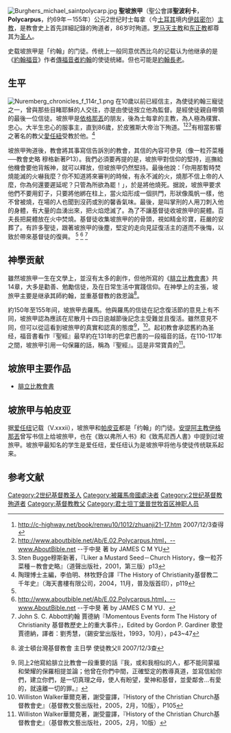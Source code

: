 [[File:Burghers_michael_saintpolycarp.jpg|frame]]
'''聖坡旅甲'''（聖公會譯'''聖波利卡'''，'''Polycarpus'''，约69年－155年）公元2世纪时士每拿（今[[土耳其|土耳其]]境内[[伊兹密尔|伊兹密尔]]）[[主教|主教]]，是教會史上首先詳細記錄的殉道者，86岁时殉道。[[罗马天主教|罗马天主教]]和[[东正教|东正教]]都尊其为[[圣人|圣人]]。

史载坡旅甲是「约翰」的门徒。传统上一般同意优西比乌的记载认为他继承的是《[[約翰福音|約翰福音]]》作者[[約翰_(傳福音者)|傳福音者約翰]]的使徒统緒。但也可能是[[約翰長老|約翰長老]]。

==生平==
[[File:Nuremberg_chronicles_f_114r_1.png|thumb]]
在10歲以前已經信主，為使徒約翰三寵徒之一，曾與那些目睹耶穌的人交往，亦是由使徒按立他為監督。是經使徒親自帶領的最後一位信徒。坡旅甲是[[依格那丟|依格那丟]]的朋友，後為士每拿的主教，為人極為樸實、忠心。大半生忠心的服事主，直到86歲，於皮雅斯大帝治下殉道。<ref>http://c-highway.net/book/renwu10/1012/zhuanji21-17.htm {{Wayback|url=http://c-highway.net/book/renwu10/1012/zhuanji21-17.htm |date=20060223155231 }} 2007/12/3查得</ref><ref>http://www.aboutbible.net/Ab/E.02.Polycarpus.html，--www.AboutBible.net{{dead link|date=2017年12月 |bot=InternetArchiveBot |fix-attempted=yes }} --于中旻 著 by JAMES C M YU</ref><ref name="#1">Sten Bugge穆斯新著，『Liker a Mustard Seed－Church History，像一粒芥菜種－教會史略』（道聲出版社，2001，第三版）p13</ref>有相當影響之著名的教父[[爱任纽|愛任紐]]受教於他。<ref>陶理博士主編，李伯明、林牧野合譯『The History of Christianity基督教二千年史』（海天書樓有限公司，2004，11月，普及版首印），p119</ref> 

坡旅甲殉道後，教會將其事寫信告訴別的教會，其信的內容可參見（像一粒芥菜種──教會史略  穆格新著P13）。我們必須要再提的是，坡旅甲對信仰的堅持，巡撫給他機會要他背叛神，就可以釋放，但坡旅甲仍然堅持。最後他說：「你用那暫時焚燒能滅的火嚇我麼？你不知道將來審判的時候，有永不滅的火，燒那不信上帝的人麼，你為何還要遲延呢？只管為所欲為罷！」，於是將他燒死。据說，坡旅甲要求他們不要用釘子，只要將他綁在柱上，當火焰形成一個拱門，形狀像風帆一樣，他不曾被燒，在場的人也聞到沒药或別的馨香氣味。最後，是叫掌刑的人用刀刺入他的身體，有大量的血湧出來，把火焰熄滅了。為了不讓基督徒收坡旅甲的屍體。百夫長把屍體放在火中焚燒。基督徒收集坡旅甲的的骨頭，視如精金珍寶，莊嚴的安葬了。有許多聖徒，跟著坡旅甲的後塵，堅定的走向見証復活主的道而不後悔，以致於帶來基督徒的復興。
<ref name="#1"/>
<ref>http://www.aboutbible.net/Ab/E.02.Polycarpus.html，--www.AboutBible.net{{dead link|date=2017年12月 |bot=InternetArchiveBot |fix-attempted=yes }} --于中旻 著 by JAMES C M YU．</ref>
<ref>John S. C. Abbott約翰 賈德納『Momentous Events form The History of Christianity  基督教歷史上的重大事件』，Edited by Gordon P. Gardiner  歌登  賈德納，譯者：劉秀慧，（錫安堂出版社，1993，10月），p43~47</ref>

==神學贡献==
雖然坡旅甲一生在文學上，並沒有太多的創作，但他所寫的《[[腓立比教會書|腓立比教會書]]》共14章，大多是勸善、勉勵信徒，及在日常生活中實踐信仰。在神學上的主張，坡旅甲主要是继承其師約翰，並重基督教的救恩論<ref>{{cite web |url=http://www.bostontcc.org/ASS-CH/CH9.htm |title=存档副本 |accessdate=2007-12-12 |deadurl=yes |archiveurl=https://web.archive.org/web/20071207221629/http://www.bostontcc.org/ASS-CH/CH9.htm |archivedate=2007-12-07 }}  波士頓台灣基督教會 主日學 使徒教父II 2007/12/3查</ref>。

約150年至155年间，坡旅甲去羅馬。他與羅馬的信徒在記念復活節的意見上有不同，坡旅甲認為應該在尼散月十四日逾越節後記念主受難並且復活。雖然意見不同，但可以從這看到坡旅甲的真實和認真的態度<ref>同上2他寫給腓立比教會一段重要的話『我，或和我相似的人，都不能同蒙福和榮耀的保羅相提並論；他曾在你們中間，正確堅定的教導真道，並寫信給你們，建立你們，是一切真理之母，使人有盼望，愛神和基督，並愛鄰舍…有愛的，就遠離一切的罪。』</ref>，<ref>Williston Walker華爾克著，謝受靈譯，『History of the Christian Church基督教會史』（基督教文藝出版社，2005，2月，10版），P105</ref>。起初教會承認舊約為圣经，福音書看作『聖經』最早約在131年的巴拿巴書的一段福音的話，在110-117年之間，坡旅甲引用一句保羅的話，稱為『聖經』。這是非常寶貴的<ref>Williston Walker華爾克著，謝受靈譯，『History of the Christian Church基督教會史』（基督教文藝出版社，2005，2月，10版）</ref>。

==坡旅甲主要作品==
*[[腓立比教會書|腓立比教會書]]

==坡旅甲与帕皮亚==
据[[爱任纽|爱任纽]]记载（V.xxxii），坡旅甲和[[帕皮亚|帕皮亚]]都是「约翰」的门徒。[[安條克的依納爵|安提阿主教伊格那丟]]曾写书信上给坡旅甲，也在《致以弗所人书》和《致馬尼西人書》中提到过坡旅甲。坡旅甲最知名的学生是爱任纽，爱任纽认为是坡旅甲将他与使徒传统联系起来。

==参考文献==
<div class="references-small">
<references />

{{天主教聖人}}
{{Authority control}}
[[Category:2世纪基督教圣人|Category:2世纪基督教圣人]]
[[Category:被羅馬帝國處決者|Category:被羅馬帝國處決者]]
[[Category:2世纪基督教殉道者|Category:2世纪基督教殉道者]]
[[Category:基督教教父|Category:基督教教父]]
[[Category:君士坦丁堡普世牧首区神职人员|Category:君士坦丁堡普世牧首区神职人员]]